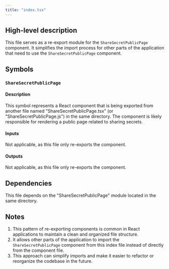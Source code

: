 ```yaml
---
title: "index.tsx"
---
```


## High-level description
This file serves as a re-export module for the `ShareSecretPublicPage` component. It simplifies the import process for other parts of the application that need to use the `ShareSecretPublicPage` component.

## Symbols

### `ShareSecretPublicPage`
#### Description
This symbol represents a React component that is being exported from another file named "ShareSecretPublicPage.tsx" (or "ShareSecretPublicPage.js") in the same directory. The component is likely responsible for rendering a public page related to sharing secrets.

#### Inputs
Not applicable, as this file only re-exports the component.

#### Outputs
Not applicable, as this file only re-exports the component.

## Dependencies
This file depends on the "ShareSecretPublicPage" module located in the same directory.

## Notes
1. This pattern of re-exporting components is common in React applications to maintain a clean and organized file structure.
2. It allows other parts of the application to import the `ShareSecretPublicPage` component from this index file instead of directly from the component file.
3. This approach can simplify imports and make it easier to refactor or reorganize the codebase in the future.